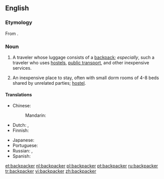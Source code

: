 ==English==

===Etymology===
From {{suffix|backpack|er}}.

===Noun===
{{en-noun}}

# A traveler whose luggage consists of a [[backpack]]; ''especially'', such a traveler who uses [[hostel]]s, [[public transport]], and other inexpensive services.
# {{context|chiefly|New Zealand|lang=en}} An inexpensive place to stay, often with small dorm rooms of 4-8 beds shared by unrelated parties; [[hostel]].

====Translations====
{{trans-top|A traveler}}
* Chinese:
*: Mandarin: {{t+|cmn|背包客|tr=bèibāokè|sc=Hani}}
* Dutch: {{t+|nl|rugzakreiziger|m}}, {{t+|nl|backpacker|m}}
* Finnish: {{t|fi|reppumatkaaja}}
{{trans-mid}}
* Japanese: {{t|ja|バックパッカー|tr=bakkupakkā|sc=Jpan}}
* Portuguese: {{t|pt|mochileiro|m}}
* Russian: {{t|ru|пе́ший тури́ст|m|sc=Cyrl}}, {{t|ru|пе́шая тури́стка|f|sc=Cyrl}}
* Spanish: {{t|es|mochilero|m}}
{{trans-bottom}}

{{trans-top|A hostel}}
{{trans-mid}}
{{trans-bottom}}

[[et:backpacker]]
[[nl:backpacker]]
[[pl:backpacker]]
[[pt:backpacker]]
[[ru:backpacker]]
[[tr:backpacker]]
[[vi:backpacker]]
[[zh:backpacker]]